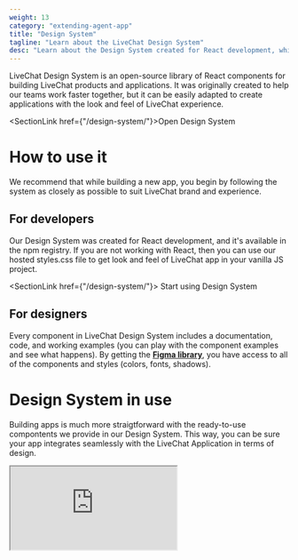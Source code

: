 ```yaml
---
weight: 13
category: "extending-agent-app"
title: "Design System"
tagline: "Learn about the LiveChat Design System"
desc: "Learn about the Design System created for React development, which is available in the npm registry."
---
```


LiveChat Design System is an open-source library of React components for building LiveChat products and applications. It was originally created to help our teams work faster together, but it can be easily adapted to create applications with the look and feel of LiveChat experience.

<SectionLink href={"/design-system/"}>Open Design System</SectionLink>

# How to use it

We recommend that while building a new app, you begin by following the system as closely as possible to suit LiveChat brand and experience.

## For developers

Our Design System was created for React development, and it's available in the npm registry. If you are not working with React, then you can use our hosted styles.css file to get look and feel of LiveChat app in your vanilla JS project.

<SectionLink href={"/design-system/"}>
  Start using Design System
</SectionLink>

## For designers

Every component in LiveChat Design System includes a documentation, code, and working examples (you can play with the component examples and see what happens). By getting the <a href="https://www.figma.com/file/2pFu80PXO5A2tfyrAGnx91/Product-Components?node-id=27%3A0&t=8QPMi2ZdqDdHFSpy-1" target="_blank" rel="noopener noreferrer">**Figma library**</a>, you have access to all of the components and styles (colors, fonts, shadows).

# Design System in use

Building apps is much more straigtforward with the ready-to-use compontents we provide in our Design System. This way, you can be sure your app integrates seamlessly with the LiveChat Application in terms of design.

<iframe
     src="https://codesandbox.io/embed/form-kz2lw?fontsize=14&hidenavigation=1&theme=dark&view=preview"
     style={{width: "100%", height: "770px", borderTop: 0, borderLeft: 0, borderBottom: 0, borderRight: "1px solid rgb(4, 4, 4)", borderRadius: "4px", overflow: "hidden" }}
></iframe>
